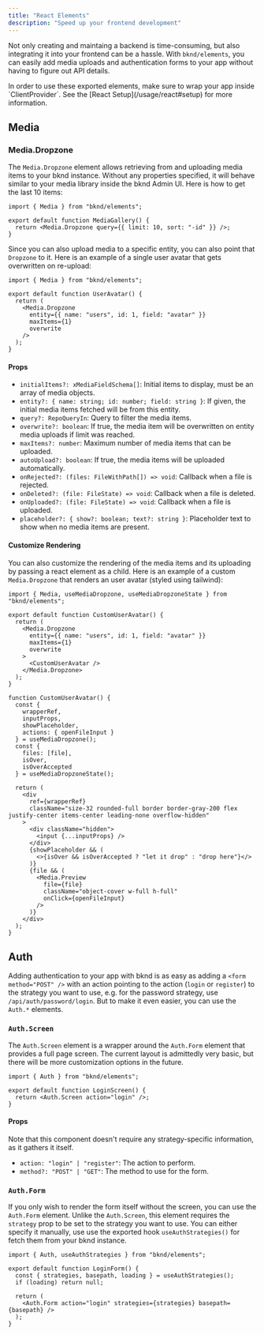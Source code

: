 ```yaml
---
title: "React Elements"
description: "Speed up your frontend development"
---
```


Not only creating and maintaing a backend is time-consuming, but also integrating it into your frontend can be a hassle. With `bknd/elements`, you can easily add media uploads and authentication forms to your app without having to figure out API details.

<CalloutInfo>
  In order to use these exported elements, make sure to wrap your app inside
  `ClientProvider`. See the [React Setup](/usage/react#setup) for more
  information.
</CalloutInfo>

## Media

### Media.Dropzone

The `Media.Dropzone` element allows retrieving from and uploading media items to your bknd instance. Without any properties specified, it will behave similar to your media library inside the bknd Admin UI. Here is how to get the last 10 items:

```tsx
import { Media } from "bknd/elements";

export default function MediaGallery() {
  return <Media.Dropzone query={{ limit: 10, sort: "-id" }} />;
}
```

Since you can also upload media to a specific entity, you can also point that `Dropzone` to it. Here is an example of a single user avatar that gets overwritten on re-upload:

```tsx
import { Media } from "bknd/elements";

export default function UserAvatar() {
  return (
    <Media.Dropzone
      entity={{ name: "users", id: 1, field: "avatar" }}
      maxItems={1}
      overwrite
    />
  );
}
```

#### Props

- `initialItems?: xMediaFieldSchema[]`: Initial items to display, must be an array of media objects.
- `entity?: { name: string; id: number; field: string }`: If given, the initial media items fetched will be from this entity.
- `query?: RepoQueryIn`: Query to filter the media items.
- `overwrite?: boolean`: If true, the media item will be overwritten on entity media uploads if limit was reached.
- `maxItems?: number`: Maximum number of media items that can be uploaded.
- `autoUpload?: boolean`: If true, the media items will be uploaded automatically.
- `onRejected?: (files: FileWithPath[]) => void`: Callback when a file is rejected.
- `onDeleted?: (file: FileState) => void`: Callback when a file is deleted.
- `onUploaded?: (file: FileState) => void`: Callback when a file is uploaded.
- `placeholder?: { show?: boolean; text?: string }`: Placeholder text to show when no media items are present.

#### Customize Rendering

You can also customize the rendering of the media items and its uploading by passing a react element as a child. Here is an example of a custom `Media.Dropzone` that renders an user avatar (styled using tailwind):

```tsx
import { Media, useMediaDropzone, useMediaDropzoneState } from "bknd/elements";

export default function CustomUserAvatar() {
  return (
    <Media.Dropzone
      entity={{ name: "users", id: 1, field: "avatar" }}
      maxItems={1}
      overwrite
    >
      <CustomUserAvatar />
    </Media.Dropzone>
  );
}

function CustomUserAvatar() {
  const {
    wrapperRef,
    inputProps,
    showPlaceholder,
    actions: { openFileInput }
  } = useMediaDropzone();
  const {
    files: [file],
    isOver,
    isOverAccepted
  } = useMediaDropzoneState();

  return (
    <div
      ref={wrapperRef}
      className="size-32 rounded-full border border-gray-200 flex justify-center items-center leading-none overflow-hidden"
    >
      <div className="hidden">
        <input {...inputProps} />
      </div>
      {showPlaceholder && (
        <>{isOver && isOverAccepted ? "let it drop" : "drop here"}</>
      )}
      {file && (
        <Media.Preview
          file={file}
          className="object-cover w-full h-full"
          onClick={openFileInput}
        />
      )}
    </div>
  );
}
```

## Auth

Adding authentication to your app with bknd is as easy as adding a `<form method="POST" />` with an action pointing to the action (`login` or `register`) to the strategy you want to use, e.g. for the password strategy, use `/api/auth/password/login`. But to make it even easier, you can use the `Auth.*` elements.

### `Auth.Screen`

The `Auth.Screen` element is a wrapper around the `Auth.Form` element that provides a full page screen. The current layout is admittedly very basic, but there will be more customization options in the future.

```tsx
import { Auth } from "bknd/elements";

export default function LoginScreen() {
  return <Auth.Screen action="login" />;
}
```

#### Props

Note that this component doesn't require any strategy-specific information, as it gathers it itself.

- `action: "login" | "register"`: The action to perform.
- `method?: "POST" | "GET"`: The method to use for the form.

### `Auth.Form`

If you only wish to render the form itself without the screen, you can use the `Auth.Form` element. Unlike the `Auth.Screen`, this element requires the `strategy` prop to be set to the strategy you want to use. You can either specify it manually, use use the exported hook `useAuthStrategies()` for fetch them from your bknd instance.

```tsx
import { Auth, useAuthStrategies } from "bknd/elements";

export default function LoginForm() {
  const { strategies, basepath, loading } = useAuthStrategies();
  if (loading) return null;

  return (
    <Auth.Form action="login" strategies={strategies} basepath={basepath} />
  );
}
```

